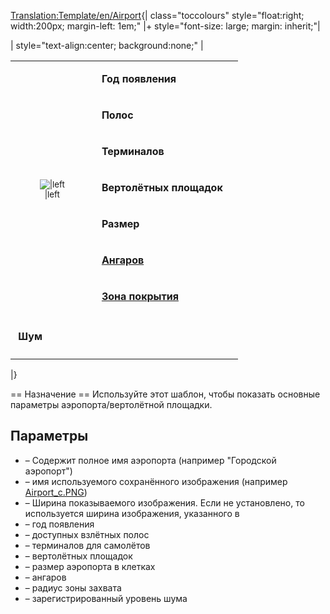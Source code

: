 <noinclude>[[Translation:Template/en/Airport]]</noinclude><noinclude></noinclude>{| class="toccolours" style="float:right; width:200px; margin-left: 1em;"
|+ style="font-size: large; margin: inherit;"|'''{{{Fullname}}}'''

| style="text-align:center; background:none;" |
{| class="toccolours"
|rowspan="8" style="text-align:center; font-size:smaller;"|[[File:{{{image}}}|{{{imagewidth}}}|left]]
|&nbsp;'''Год появления''' || {{{Entry}}}
|-
|&nbsp;'''Полос''' || {{{Runways}}}
|-
|&nbsp;'''Терминалов''' || {{{Ramps}}}
|-
|&nbsp;'''Вертолётных площадок''' || {{{Heli}}}
|-
|&nbsp;'''Размер''' || {{{size}}}
|-
|&nbsp;'''[[ru/Manual/Депо|Ангаров]]''' || {{{hangars}}}
|-
|&nbsp;'''[[ru/Manual/Зона покрытия|Зона покрытия]]''' || {{{catchment}}}
|-
|-
|&nbsp;'''Шум''' || {{{noise}}}
|-
|}

|}

<noinclude>== Назначение ==
Используйте этот шаблон, чтобы показать основные параметры аэропорта/вертолётной площадки.
== Параметры ==
* {{{Fullname}}} – Содержит полное имя аэропорта (например "Городской аэропорт")
* {{{image}}} – имя используемого сохранённого изображения (например [[:File:en/Airport c.png|Airport_c.PNG]])
* {{{imagewidth}}} – Ширина показываемого изображения. Если не установлено, то используется ширина изображения, указанного в {{{image}}}
* {{{Entry}}} – год появления
* {{{Runways}}} – доступных взлётных полос
* {{{Ramps}}} – терминалов для самолётов
* {{{Heli}}} – вертолётных площадок
* {{{size}}} – размер аэропорта в клетках
* {{{hangars}}} – ангаров
* {{{catchment}}} – радиус зоны захвата
* {{{noise}}} – зарегистрированный уровень шума</noinclude>